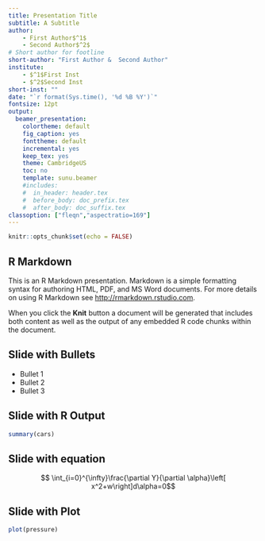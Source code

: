 ```yaml
---
title: Presentation Title
subtitle: A Subtitle
author:
    - First Author$^1$
    - Second Author$^2$
# Short author for footline
short-author: "First Author &  Second Author"
institute: 
    - $^1$First Inst
    - $^2$Second Inst
short-inst: ""
date: "`r format(Sys.time(), '%d %B %Y')`"
fontsize: 12pt
output: 
  beamer_presentation: 
    colortheme: default
    fig_caption: yes
    fonttheme: default
    incremental: yes
    keep_tex: yes
    theme: CambridgeUS
    toc: no
    template: sunu.beamer
    #includes:
    #  in_header: header.tex
    #  before_body: doc_prefix.tex
    #  after_body: doc_suffix.tex
classoption: ["fleqn","aspectratio=169"]
---
```


```r
knitr::opts_chunk$set(echo = FALSE)
```

## R Markdown

This is an R Markdown presentation. Markdown is a simple formatting syntax for authoring HTML, PDF, and MS Word documents. For more details on using R Markdown see <http://rmarkdown.rstudio.com>.

When you click the **Knit** button a document will be generated that includes both content as well as the output of any embedded R code chunks within the document.

## Slide with Bullets

- Bullet 1
- Bullet 2
- Bullet 3

## Slide with R Output

```r
summary(cars)
```

## Slide with equation

$$ \int_{i=0}^{\infty}\frac{\partial Y}{\partial \alpha}\left[ x^2+w\right]d\alpha=0$$

## Slide with Plot

```r
plot(pressure)
```

